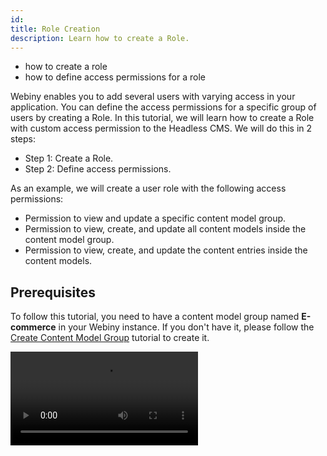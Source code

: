 ```yaml
---
id: 
title: Role Creation
description: Learn how to create a Role.
---
```



<Alert type="success" title="WHAT YOU'LL LEARN">

- how to create a role
- how to define access permissions for a role

</Alert>

Webiny enables you to add several users with varying access in your application. You can define the access permissions for a specific group of users by creating a Role.
In this tutorial, we will learn how to create a Role with custom access permission to the Headless CMS. We will do this in 2 steps:

- Step 1: Create a Role.
- Step 2: Define access permissions.

As an example, we will create a user role with the following access permissions:

- Permission to view and update a specific content model group.
- Permission to view, create, and update all content models inside the content model group.
- Permission to view, create, and update the content entries inside the content models.

## Prerequisites

To follow this tutorial, you need to have a content model group named **E-commerce** in your Webiny instance. If you don't have it, please follow the [Create Content Model Group](/docs/{version}/user-guides/security/essentials/role-creation) tutorial to create it.

<Video src={roleCreationVideo} controls={true}/>

## Step 1: Create a Role

1. From the **Side Menu**, click **Settings** > **ACCESS MANAGEMENT** > **Roles**.

2. Click **+ NEW ROLE**.

   ✔️ The form to create a new user role opens.

3. In the **Name** textbox, type **E-Commerce**.

4. In the **Slug** textbox, type **e-commerce**.

5. In the **Description** textbox, type **User role for E-Commerce Managers**.


## Step 2: Define Access Permissions

1. Under the **Permissions** section, in the **Content** accordion, click **All locales**.

2. Under the **Permissions** section, click **Headless CMS**.

   ✔️ The **Headless CMS** accordion opens.

3. In the **Access Level** dropdown, click **Custom access**.

4. Under **GRAPHQL API TYPES**, select all the three checkboxes - **Read**, **Manage**, and **Preview**.

5. Under the **CONTENT MODEL GROUPS** section:

   a. In the **Access Scope** dropdown, click **Only specific groups**.

   ✔️ A list of content model groups in the current locale appears.

   b. Select the **E-Commerce** checkbox.

   c. In the **Primary Actions** dropdown, click **Read, write**.

6. Under the **CONTENT MODELS** section:

   a. In the **Access Scope** dropdown, click **All models**.

   b. In the **Primary Actions** dropdown, click **Read, write**.

7. Under the **CONTENT ENTRIES** section:

   a. In the **Access Scope** dropdown, click **All entries**.

   b. In the **Primary Actions** dropdown, click **Read, write**.

8. Under **PUBLISHING ACTIONS**, select **Publish** and **Unpublish** checkboxes.

9. Click **SAVE ROLE**.

   ✔️ The message "Role saved successfully!" displays.